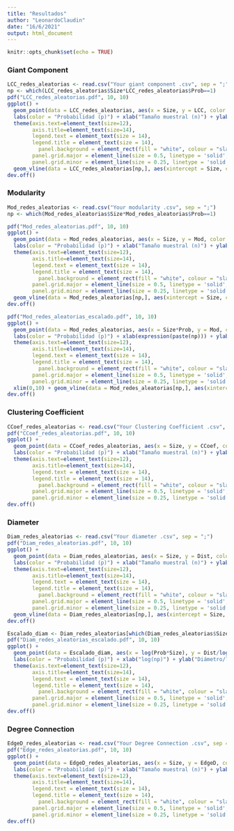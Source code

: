 ---
title: "Resultados"
author: "LeonardoClaudin"
date: "16/6/2021"
output: html_document
---

```{r setup, include=FALSE}
knitr::opts_chunk$set(echo = TRUE)
```

### Giant Component

```{r}
LCC_redes_aleatorias <- read.csv("Your giant component .csv", sep = ";")
np <- which(LCC_redes_aleatorias$Size*LCC_redes_aleatorias$Prob==1)
pdf("LCC_redes_aleatorias.pdf", 10, 10)
ggplot() +
  geom_point(data = LCC_redes_aleatorias, aes(x = Size, y = LCC, color = as.factor(round(Prob, 4)))) +
  labs(color = "Probabilidad (p)") + xlab("Tamaño muestral (n)") + ylab("Componente Conexa Mayor (LCC)") +
  theme(axis.text=element_text(size=12), 
        axis.title=element_text(size=14), 
        legend.text = element_text(size = 14),
        legend.title = element_text(size = 14),
          panel.background = element_rect(fill = "white", colour = "slategray2", size = 2, linetype = "solid"),
        panel.grid.major = element_line(size = 0.5, linetype = 'solid', colour = "slategray1"), 
        panel.grid.minor = element_line(size = 0.25, linetype = 'solid', colour = "slategray1")) +
  geom_vline(data = LCC_redes_aleatorias[np,], aes(xintercept = Size, color = as.factor(round(Prob, 4))))
dev.off()
``` 

### Modularity

```{r}
Mod_redes_aleatorias <- read.csv("Your modularity .csv", sep = ";")
np <- which(Mod_redes_aleatorias$Size*Mod_redes_aleatorias$Prob==1)

pdf("Mod_redes_aleatorias.pdf", 10, 10)
ggplot() +
  geom_point(data = Mod_redes_aleatorias, aes(x = Size, y = Mod, color = as.factor(round(Prob, 4)))) +
  labs(color = "Probabilidad (p)") + xlab("Tamaño muestral (n)") + ylab("Modularidad (Q)") +
  theme(axis.text=element_text(size=12), 
        axis.title=element_text(size=14), 
        legend.text = element_text(size = 14),
        legend.title = element_text(size = 14),
          panel.background = element_rect(fill = "white", colour = "slategray2", size = 2, linetype = "solid"),
        panel.grid.major = element_line(size = 0.5, linetype = 'solid', colour = "slategray1"), 
        panel.grid.minor = element_line(size = 0.25, linetype = 'solid', colour = "slategray1")) +
  geom_vline(data = Mod_redes_aleatorias[np,], aes(xintercept = Size, color = as.factor(round(Prob, 4))))
dev.off()
```

```{r}
pdf("Mod_redes_aleatorias_escalado.pdf", 10, 10)
ggplot() +
  geom_point(data = Mod_redes_aleatorias, aes(x = Size*Prob, y = Mod, color = as.factor(round(Prob, 4)))) +
  labs(color = "Probabilidad (p)") + xlab(expression(paste(np))) + ylab("Modularidad (Q)") +
  theme(axis.text=element_text(size=12), 
        axis.title=element_text(size=14), 
        legend.text = element_text(size = 14),
        legend.title = element_text(size = 14),
          panel.background = element_rect(fill = "white", colour = "slategray2", size = 2, linetype = "solid"),
        panel.grid.major = element_line(size = 0.5, linetype = 'solid', colour = "slategray1"), 
        panel.grid.minor = element_line(size = 0.25, linetype = 'solid', colour = "slategray1")) +
  xlim(0,10) + geom_vline(data = Mod_redes_aleatorias[np,], aes(xintercept = Size*Prob), color = "midnightblue")
dev.off()
```

### Clustering Coefficient

```{r}
CCoef_redes_aleatorias <- read.csv("Your Clustering Coefficient .csv", sep = ";")
pdf("CCoef_redes_aleatorias.pdf", 10, 10)
ggplot() +
  geom_point(data = CCoef_redes_aleatorias, aes(x = Size, y = CCoef, color = as.factor(round(Prob, 4)))) +
  labs(color = "Probabilidad (p)") + xlab("Tamaño muestral (n)") + ylab("Coeficiente de Clustering (CC)") +
  theme(axis.text=element_text(size=12), 
        axis.title=element_text(size=14), 
        legend.text = element_text(size = 14),
        legend.title = element_text(size = 14),
          panel.background = element_rect(fill = "white", colour = "slategray2", size = 2, linetype = "solid"),
        panel.grid.major = element_line(size = 0.5, linetype = 'solid', colour = "slategray1"), 
        panel.grid.minor = element_line(size = 0.25, linetype = 'solid', colour = "slategray1"))
dev.off()
```

### Diameter

```{r}
Diam_redes_aleatorias <- read.csv("Your diameter .csv", sep = ";")
pdf("Diam_redes_aleatorias.pdf", 10, 10)
ggplot() +
  geom_point(data = Diam_redes_aleatorias, aes(x = Size, y = Dist, color = as.factor(round(Prob, 4)))) +
  labs(color = "Probabilidad (p)") + xlab("Tamaño muestral (n)") + ylab("Diámetro (D)") +
  theme(axis.text=element_text(size=12), 
        axis.title=element_text(size=14), 
        legend.text = element_text(size = 14),
        legend.title = element_text(size = 14),
          panel.background = element_rect(fill = "white", colour = "slategray2", size = 2, linetype = "solid"),
        panel.grid.major = element_line(size = 0.5, linetype = 'solid', colour = "slategray1"), 
        panel.grid.minor = element_line(size = 0.25, linetype = 'solid', colour = "slategray1")) +
  geom_vline(data = Diam_redes_aleatorias[np,], aes(xintercept = Size, color = as.factor(round(Prob, 4))))
dev.off()
```

```{r}
Escalado_diam <- Diam_redes_aleatorias[which(Diam_redes_aleatorias$Size*Diam_redes_aleatorias$Prob>1),]
pdf("Diam_redes_aleatorias_escalado.pdf", 10, 10)
ggplot() +
  geom_point(data = Escalado_diam, aes(x = log(Prob*Size), y = Dist/log(Size), color = as.factor(round(Prob, 4)))) +
  labs(color = "Probabilidad (p)") + xlab("log(np)") + ylab("Diámetro/log(n)") +
  theme(axis.text=element_text(size=12), 
        axis.title=element_text(size=14), 
        legend.text = element_text(size = 14),
        legend.title = element_text(size = 14),
          panel.background = element_rect(fill = "white", colour = "slategray2", size = 2, linetype = "solid"),
        panel.grid.major = element_line(size = 0.5, linetype = 'solid', colour = "slategray1"), 
        panel.grid.minor = element_line(size = 0.25, linetype = 'solid', colour = "slategray1"))
dev.off()
```

### Degree Connection

```{r}
EdgeD_redes_aleatorias <- read.csv("Your Degree Connection .csv", sep = ";")
pdf("Edge_redes_aleatorias.pdf", 10, 10)
ggplot() +
  geom_point(data = EdgeD_redes_aleatorias, aes(x = Size, y = EdgeD, color = as.factor(round(Prob, 4)))) +
  labs(color = "Probabilidad (p)") + xlab("Tamaño muestral (n)") + ylab("Densidad de Conexiones") +
  theme(axis.text=element_text(size=12), 
        axis.title=element_text(size=14), 
        legend.text = element_text(size = 14),
        legend.title = element_text(size = 14),
          panel.background = element_rect(fill = "white", colour = "slategray2", size = 2, linetype = "solid"),
        panel.grid.major = element_line(size = 0.5, linetype = 'solid', colour = "slategray1"), 
        panel.grid.minor = element_line(size = 0.25, linetype = 'solid', colour = "slategray1"))
dev.off()
```

